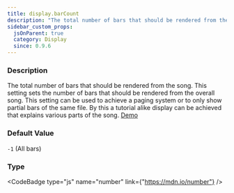 ```yaml
---
title: display.barCount
description: "The total number of bars that should be rendered from the song."
sidebar_custom_props:
  jsOnParent: true
  category: Display
  since: 0.9.6
---
```




<SettingsHeader />



### Description
The total number of bars that should be rendered from the song. This setting sets the number of bars that should be rendered from the overall song. This setting can be used to
achieve a paging system or to only show partial bars of the same file. By this a tutorial alike display can be achieved
that explains various parts of the song. [Demo](/docs/showcase/layouts)


### Default Value

`-1` (All bars)

### Type

<CodeBadge type="js" name="number" link={"https://mdn.io/number"} />
<CodeBadge type="net" name="double" />
<CodeBadge type="android" name="Double" />
